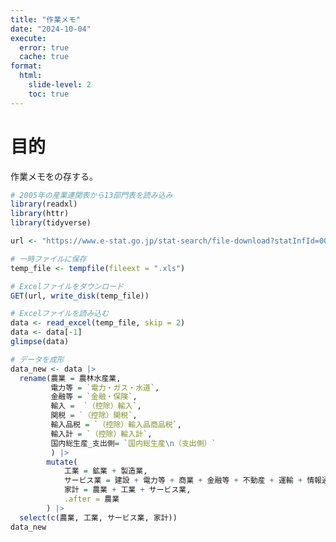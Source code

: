 ```yaml
---
title: "作業メモ"
date: "2024-10-04"
execute: 
  error: true
  cache: true
format:
  html: 
    slide-level: 2
    toc: true
---
```


# 目的
作業メモをの存する。

```r
# 2005年の産業連関表から13部門表を読み込み
library(readxl)
library(httr)
library(tidyverse)

url <- "https://www.e-stat.go.jp/stat-search/file-download?statInfId=000014890374&fileKind=0"

# 一時ファイルに保存
temp_file <- tempfile(fileext = ".xls")

# Excelファイルをダウンロード
GET(url, write_disk(temp_file))

# Excelファイルを読み込む
data <- read_excel(temp_file, skip = 2)
data <- data[-1]
glimpse(data)

# データを成形
data_new <- data |>
  rename(農業 = 農林水産業,
         電力等 = `電力・ガス・水道`,
         金融等 = `金融・保険`,
         輸入 =  `（控除）輸入`,
         関税 = `（控除）関税`,
         輸入品税 = `（控除）輸入品商品税`,
         輸入計 = `（控除）輸入計`,
         国内総生産_支出側= `国内総生産\n（支出側）`       
         ) |>
        mutate(
            工業 = 鉱業 + 製造業,
            サービス業 = 建設 + 電力等 + 商業 + 金融等 + 不動産 + 運輸 + 情報通信 + 公務 + サービス + 分類不明,
            家計 = 農業 + 工業 + サービス業,
            .after = 農業
        ) |>
  select(c(農業, 工業, サービス業, 家計)) 
data_new
```
